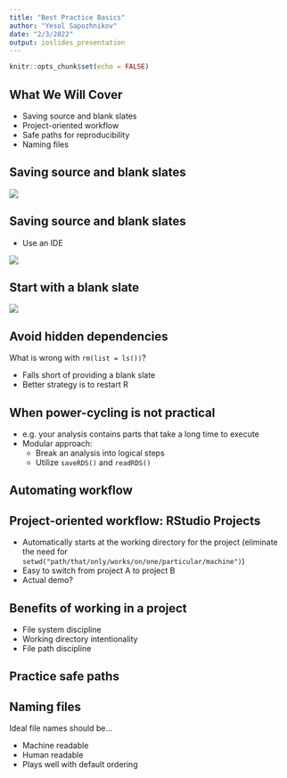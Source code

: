 ```yaml
---
title: "Best Practice Basics"
author: "Yesol Sapozhnikov"
date: "2/3/2022"
output: ioslides_presentation
---
```


```r
knitr::opts_chunk$set(echo = FALSE)
```


## What We Will Cover

- Saving source and blank slates
- Project-oriented workflow
- Safe paths for reproducibility
- Naming files


## Saving source and blank slates

![](images/if-you-liked-it-you-should-have-saved-the-source-for-it.jpg)

## Saving source and blank slates

- Use an IDE

![](images/RStudio_IDE_screenshot.png)

## Start with a blank slate

![](images/rstudio-workspace.png)

## Avoid hidden dependencies

What is wrong with `rm(list = ls())`?

- Falls short of providing a blank slate
- Better strategy is to restart R

## When power-cycling is not practical

- e.g. your analysis contains parts that take a long time to execute
- Modular approach:
  - Break an analysis into logical steps
  - Utilize `saveRDS()` and `readRDS()`
  
## Automating workflow


## Project-oriented workflow: RStudio Projects

- Automatically starts at the working directory for the project (eliminate the need for `setwd("path/that/only/works/on/one/particular/machine")`)
- Easy to switch from project A to project B
- Actual demo?

## Benefits of working in a project

- File system discipline
- Working directory intentionality
- File path discipline

## Practice safe paths

## Naming files

Ideal file names should be...

- Machine readable
- Human readable
- Plays well with default ordering










